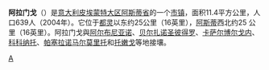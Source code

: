 {{Multiple issues|
{{Expand language|1=en|time=2022-04-21T07:47:58+00:00}}
{{Unreferenced|time=2022-04-21T07:47:58+00:00}}
}}
{{Infobox Italian comune
| name                = 阿拉门戈
| native_name         = Aramengo
}}
'''阿拉门戈'''（{{lang-it|Aramengo}}）是[[意大利|意大利]][[皮埃蒙特大区|皮埃蒙特大区]][[阿斯蒂省|阿斯蒂省]]的一个[[市镇_(意大利)|市镇]]，面积11.4平方公里，人口639人（2004年）。它位于[[都灵|都灵]]以东约25公里（16英里），[[阿斯蒂|阿斯蒂]]西北约25 公里（16英里）。阿拉门戈與[[阿尔布尼亚诺|阿尔布尼亚诺]]、[[贝尔扎诺圣彼得罗|贝尔扎诺圣彼得罗]]、[[卡萨尔博尔戈内|卡萨尔博尔戈内]]、[[科科纳托|科科纳托]]、[[帕塞拉诺马尔莫里托|帕塞拉诺马尔莫里托]]和[[托嫩戈|托嫩戈]]等地接壤。
{{阿斯蒂省市鎮}}
{{Italy-geo-stub}}

[[Category:阿斯蒂省市镇|A]]